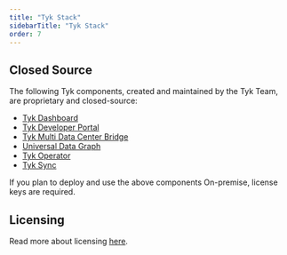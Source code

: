 ```yaml
---
title: "Tyk Stack"
sidebarTitle: "Tyk Stack"
order: 7
---
```



<OssProductListInclude/>

## Closed Source

The following Tyk components, created and maintained by the Tyk Team, are proprietary and closed-source:

* [Tyk Dashboard](/docsv2/5.7/tyk-dashboard)
* [Tyk Developer Portal](/docsv2/5.7/tyk-developer-portal)
* [Tyk Multi Data Center Bridge](/docsv2/5.7/api-management/mdcb#managing-geographically-distributed-gateways-to-minimize-latency-and-protect-data-sovereignty)
* [Universal Data Graph](/docsv2/5.7/api-management/data-graph#overview)
* [Tyk Operator](/docsv2/5.7/api-management/automations/operator#what-is-tyk-operator)
* [Tyk Sync](/docsv2/5.7/api-management/automations/sync)

If you plan to deploy and use the above components On-premise, license keys are required.

## Licensing
Read more about licensing [here](/docsv2/5.7/apim#licensing).